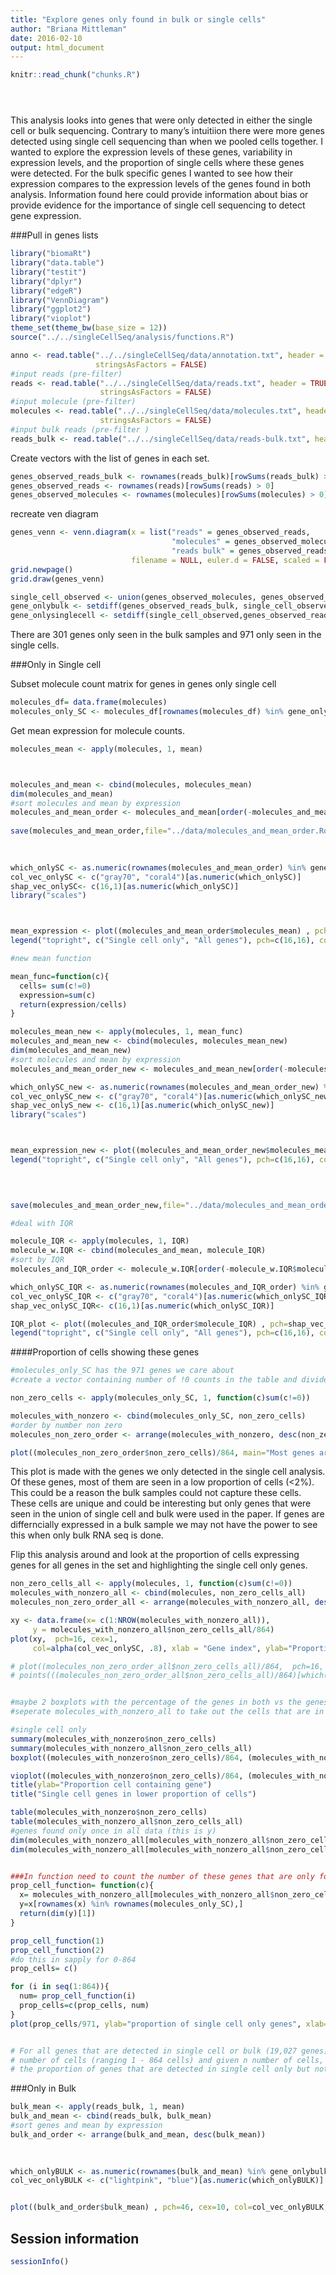 ```yaml
---
title: "Explore genes only found in bulk or single cells"
author: "Briana Mittleman"
date: 2016-02-10
output: html_document
---
```


<!-- The file analysis/chunks.R contains chunks that define default settings
shared across the workflowr files. -->
```r
knitr::read_chunk("chunks.R")
```

<!-- Update knitr chunk options -->
```r
```

<!-- Insert the date the file was last updated -->
```r
```

<!-- Insert the code version (Git commit SHA1) if Git repository exists and R
 package git2r is installed -->
```r
```

This analysis looks into genes that were only detected in either the single cell or bulk sequencing. Contrary to many's intuitiion there were more genes detected using single cell sequencing than when we pooled cells together. I wanted to explore the expression levels of these genes, variability in expression levels, and the proportion of single cells where these genes were detected. For the bulk specific genes I wanted to see how their expression compares to the expression levels of the genes found in both analysis. Information found here could provide information about bias or provide evidence for the importance of single cell sequencing to detect gene expression.  


###Pull in genes lists  

```r
library("biomaRt")
library("data.table")
library("testit")
library("dplyr")
library("edgeR")
library("VennDiagram")
library("ggplot2")
library("vioplot")
theme_set(theme_bw(base_size = 12))
source("../../singleCellSeq/analysis/functions.R")
```


```r
anno <- read.table("../../singleCellSeq/data/annotation.txt", header = TRUE,
                   stringsAsFactors = FALSE)
#input reads (pre-filter)
reads <- read.table("../../singleCellSeq/data/reads.txt", header = TRUE,
                    stringsAsFactors = FALSE)
#input molecule (pre-filter)
molecules <- read.table("../../singleCellSeq/data/molecules.txt", header = TRUE,
                    stringsAsFactors = FALSE)
#input bulk reads (pre-filter )
reads_bulk <- read.table("../../singleCellSeq/data/reads-bulk.txt", header = TRUE, stringsAsFactors = FALSE)
```
Create vectors with the list of genes in each set.   
```r
genes_observed_reads_bulk <- rownames(reads_bulk)[rowSums(reads_bulk) > 0]
genes_observed_reads <- rownames(reads)[rowSums(reads) > 0]
genes_observed_molecules <- rownames(molecules)[rowSums(molecules) > 0]
```

recreate ven diagram  

```r
genes_venn <- venn.diagram(x = list("reads" = genes_observed_reads,
                                    "molecules" = genes_observed_molecules,
                                    "reads bulk" = genes_observed_reads_bulk),
                           filename = NULL, euler.d = FALSE, scaled = FALSE)
grid.newpage()
grid.draw(genes_venn)
```
```r

single_cell_observed <- union(genes_observed_molecules, genes_observed_molecules)
gene_onlybulk <- setdiff(genes_observed_reads_bulk, single_cell_observed)
gene_onlysinglecell <- setdiff(single_cell_observed,genes_observed_reads_bulk)
```

There are 301 genes only seen in the bulk samples and 971 only seen in the single cells.

###Only in Single cell

Subset molecule count matrix for genes in genes only single cell

```r
molecules_df= data.frame(molecules)
molecules_only_SC <- molecules_df[rownames(molecules_df) %in% gene_onlysinglecell,]

```

Get mean expression for molecule counts.  

```r
molecules_mean <- apply(molecules, 1, mean)



molecules_and_mean <- cbind(molecules, molecules_mean)
dim(molecules_and_mean)
#sort molecules and mean by expression
molecules_and_mean_order <- molecules_and_mean[order(-molecules_and_mean$molecules_mean), , drop(FALSE)]
  
save(molecules_and_mean_order,file="../data/molecules_and_mean_order.Rda")  

                               
                               
which_onlySC <- as.numeric(rownames(molecules_and_mean_order) %in% gene_onlysinglecell) + 1
col_vec_onlySC <- c("gray70", "coral4")[as.numeric(which_onlySC)]
shap_vec_onlySC<- c(16,1)[as.numeric(which_onlySC)]
library("scales")



mean_expression <- plot((molecules_and_mean_order$molecules_mean) , pch=shap_vec_onlySC, cex=2, col=col_vec_onlySC, main = "Mean expression of molecules per gene", ylab=" Molecule count", xlab = "Genes ordered by expression")
legend("topright", c("Single cell only", "All genes"), pch=c(16,16), col=c("coral4", "gray70") )


```

```r
#new mean function

mean_func=function(c){
  cells= sum(c!=0)
  expression=sum(c)
  return(expression/cells)
}

molecules_mean_new <- apply(molecules, 1, mean_func)
molecules_and_mean_new <- cbind(molecules, molecules_mean_new)
dim(molecules_and_mean_new)
#sort molecules and mean by expression
molecules_and_mean_order_new <- molecules_and_mean_new[order(-molecules_and_mean_new$molecules_mean_new), , drop(FALSE)]

which_onlySC_new <- as.numeric(rownames(molecules_and_mean_order_new) %in% gene_onlysinglecell) + 1
col_vec_onlySC_new <- c("gray70", "coral4")[as.numeric(which_onlySC_new)]
shap_vec_onlyS_new <- c(16,1)[as.numeric(which_onlySC_new)]
library("scales")



mean_expression_new <- plot((molecules_and_mean_order_new$molecules_mean_new) , pch=shap_vec_onlyS_new, cex=2, col=col_vec_onlySC_new, main = "Mean expression of molecules per gene", ylab=" Molecule count", xlab = "Genes ordered by expression")
legend("topright", c("Single cell only", "All genes"), pch=c(16,16), col=c("coral4", "gray70") )

  

  
save(molecules_and_mean_order_new,file="../data/molecules_and_mean_order_new.Rda")  
```








```r
#deal with IQR 

molecule_IQR <- apply(molecules, 1, IQR)
molecule_w.IQR <- cbind(molecules_and_mean, molecule_IQR)
#sort by IQR
molecules_and_IQR_order <- molecule_w.IQR[order(-molecule_w.IQR$molecule_IQR), , drop=FALSE]

which_onlySC_IQR <- as.numeric(rownames(molecules_and_IQR_order) %in% gene_onlysinglecell) + 1
col_vec_onlySC_IQR <- c("gray70", "coral4")[as.numeric(which_onlySC_IQR)]
shap_vec_onlySC_IQR<- c(16,1)[as.numeric(which_onlySC_IQR)]

IQR_plot <- plot((molecules_and_IQR_order$molecule_IQR) , pch=shap_vec_onlySC_IQR, cex=2, col=col_vec_onlySC_IQR, main = "IQR of expression of molecules per gene", ylab=" IQR in Molecule count", xlab = "Genes ordered by IQR")
legend("topright", c("Single cell only", "All genes"), pch=c(16,16), col=c("coral4", "gray70") )
```


####Proportion of cells showing these genes
```r
#molecules_only_SC has the 971 genes we care about
#create a vector containing number of !0 counts in the table and divide by 864 cell

non_zero_cells <- apply(molecules_only_SC, 1, function(c)sum(c!=0))

molecules_with_nonzero <- cbind(molecules_only_SC, non_zero_cells)
#order by number non zero
molecules_non_zero_order <- arrange(molecules_with_nonzero, desc(non_zero_cells))

plot((molecules_non_zero_order$non_zero_cells)/864, main="Most genes are seen in low proportion of cells", ylab="Proportion cells- non-zero molecule count", xlab="Single cell only genes")

```

This plot is made with the genes we only detected in the single cell analysis. Of these genes, most of them are seen in a low proportion of cells (<2%). This could be a reason the bulk samples could not capture these cells. These cells are unique and could be interesting but only genes that were seen in the union of single cell and bulk were used in the paper. If genes are differncially expressed in a bulk sample we may not have the power to see this when only bulk RNA seq is done.  


Flip this analysis around and look at the proportion of cells expressing genes for all genes in the set and highlighting the single cell only genes.  

```r
non_zero_cells_all <- apply(molecules, 1, function(c)sum(c!=0))
molecules_with_nonzero_all <- cbind(molecules, non_zero_cells_all)
molecules_non_zero_order_all <- arrange(molecules_with_nonzero_all, desc(non_zero_cells_all))

xy <- data.frame(x= c(1:NROW(molecules_with_nonzero_all)),
     y = molecules_with_nonzero_all$non_zero_cells_all/864)
plot(xy,  pch=16, cex=1, 
     col=alpha(col_vec_onlySC, .8), xlab = "Gene index", ylab="Proportion cells- non-zero molecule count" , main= "Genes seen only in sc span distribution")

# plot((molecules_non_zero_order_all$non_zero_cells_all)/864,  pch=16, cex=1, col=alpha(col_vec_onlySC, .8), xlab = "Gene index", ylab="Proportion cells- non-zero molecule count" , main= "Genes seen only in sc span distribution")
# points(((molecules_non_zero_order_all$non_zero_cells_all)/864)[which(rownames(molecules_non_zero_all) %in% rownames(molecules_with_nonzero))], col = "black", cex = 2)



```


```r
#maybe 2 boxplots with the percentage of the genes in both vs the genes only in single cell? 
#seperate molecules_with_nonzero_all to take out the cells that are in the only sc sett

#single cell only
summary(molecules_with_nonzero$non_zero_cells)
summary(molecules_with_nonzero_all$non_zero_cells_all)
boxplot((molecules_with_nonzero$non_zero_cells)/864, (molecules_with_nonzero_all$non_zero_cells_all)/864, names=c("only single cell", "all genes"), ylab="Proportion cells- non-zero molecule count")

vioplot((molecules_with_nonzero$non_zero_cells)/864, (molecules_with_nonzero_all$non_zero_cells_all)/864, names=c("only single cell", "all genes"), col="coral3")
title(ylab="Proportion cell containing gene")
title("Single cell genes in lower proportion of cells")

table(molecules_with_nonzero$non_zero_cells)
table(molecules_with_nonzero_all$non_zero_cells_all)
#genes found only once in all data (this is y)
dim(molecules_with_nonzero_all[molecules_with_nonzero_all$non_zero_cells_all==1,])[1]
dim(molecules_with_nonzero_all[molecules_with_nonzero_all$non_zero_cells_all==2,])[1]


###In function need to count the number of these genes that are only found found in single cell
prop_cell_function= function(c){
  x= molecules_with_nonzero_all[molecules_with_nonzero_all$non_zero_cells_all==c, ]
  y=x[rownames(x) %in% rownames(molecules_only_SC),]
  return(dim(y)[1])
}

prop_cell_function(1)
prop_cell_function(2)
#do this in sapply for 0-864
prop_cells= c()

for (i in seq(1:864)){
  num= prop_cell_function(i)
  prop_cells=c(prop_cells, num)
}
plot(prop_cells/971, ylab="proportion of single cell only genes", xlab="number of cells", main="All genes conditions on number of cells detected with gene")


# For all genes that are detected in single cell or bulk (19,027 genes), we condition on the 
# number of cells (ranging 1 - 864 cells) and given n number of cells, we look at 
# the proportion of genes that are detected in single cell only but not in bulk


```







###Only in Bulk
```r
bulk_mean <- apply(reads_bulk, 1, mean)
bulk_and_mean <- cbind(reads_bulk, bulk_mean)
#sort genes and mean by expression
bulk_and_order <- arrange(bulk_and_mean, desc(bulk_mean))

                               
                               
which_onlyBULK <- as.numeric(rownames(bulk_and_mean) %in% gene_onlybulk) + 1
col_vec_onlyBULK <- c("lightpink", "blue")[as.numeric(which_onlyBULK)]


plot((bulk_and_order$bulk_mean) , pch=46, cex=10, col=col_vec_onlyBULK, main = "Mean expression of reads in bulk samples", ylab=" read count", xlab = "genes (blue are only bulk genes)")

```



## Session information

<!-- Insert the session information into the document -->
```r
sessionInfo()
```
